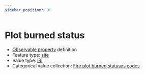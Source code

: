 ```yaml
---
sidebar_position: 10
---
```



# Plot burned status

- [Observable property](/viewers/dawe-vocabs?uri=https://linked.data.gov.au/def/test/dawe-cv/8eb830f7-a0ec-42d6-8170-dbe2f4d56db2) definition
- Feature type: [site](http://linked.data.gov.au/def/tern-cv/e1c7c434-1321-4601-9079-e837b7ffc293)
- Value type: [IRI](https://w3id.org/tern/ontologies/tern/IRI)
- Categorical value collection: [Fire plot burned statuses codes](/viewers/dawe-vocabs?uri=https://linked.data.gov.au/def/test/dawe-cv/5662a7dd-c1da-4659-8290-a1e6e42c879f)

<Example protocolModule="fire" observableProperty="https://linked.data.gov.au/def/test/dawe-cv/8eb830f7-a0ec-42d6-8170-dbe2f4d56db2" />
